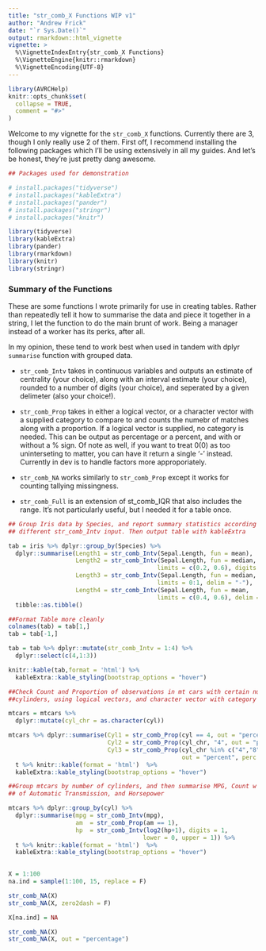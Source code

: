 ```yaml
---
title: "str_comb_X Functions WIP v1"
author: "Andrew Frick"
date: "`r Sys.Date()`"
output: rmarkdown::html_vignette
vignette: >
  %\VignetteIndexEntry{str_comb_X Functions}
  %\VignetteEngine{knitr::rmarkdown}
  %\VignetteEncoding{UTF-8}
---
```


```r
library(AVRCHelp)
knitr::opts_chunk$set(
  collapse = TRUE,
  comment = "#>"
)
```

Welcome to my vignette for the `str_comb_X` functions. Currently there are 3, though I only really use 2 of them. First off, I recommend installing the following packages which I'll be using extensively in all my guides. And let's be honest, they're just pretty dang awesome.

```r
## Packages used for demonstration

# install.packages("tidyverse")
# install.packages("kableExtra")
# install.packages("pander")
# install.packages("stringr")
# install.packages("knitr")

library(tidyverse)
library(kableExtra)
library(pander)
library(rmarkdown)
library(knitr)
library(stringr)
```

### Summary of the Functions

These are some functions I wrote primarily for use in creating tables. Rather than repeatedly tell it how to summarise the data and piece it together in a string, I let the function to do the main brunt of work. Being a manager instead of a worker has its perks, after all. 

In my opinion, these tend to work best when used in tandem with dplyr `summarise` function with grouped data. 

* `str_comb_Intv` takes in continuous variables and outputs an estimate of centrality (your choice), along with an interval estimate (your choice), rounded to a number of digits (your choice), and seperated by a given delimeter (also your choice!). 

* `str_comb_Prop` takes in either a logical vector, or a character vector with a supplied category to compare to and counts the numebr of matches along with a proportion. If a logical vector is supplied, no category is needed. This can be output as percentage or a percent, and with or without a $\%$ sign. Of note as well, if you want to treat $0 (0)$ as too uninterseting to matter, you can have it return a single '-' instead. Currently in dev is to handle factors more approporiately.

* `str_comb_NA` works similarly to `str_comb_Prop` except it works for counting tallying missingness. 

* `str_comb_Full` is an extension of st_comb_IQR that also includes the range. It's not particularly useful, but I needed it for a table once.



```r
## Group Iris data by Species, and report summary statistics according to 
## different str_comb_Intv input. Then output table with kableExtra

tab = iris %>% dplyr::group_by(Species) %>% 
  dplyr::summarise(Length1 = str_comb_Intv(Sepal.Length, fun = mean),
                   Length2 = str_comb_Intv(Sepal.Length, fun = median,
                                          limits = c(0.2, 0.6), digits = 0),
                   Length3 = str_comb_Intv(Sepal.Length, fun = median,
                                          limits = 0:1, delim = "-"),
                   Length4 = str_comb_Intv(Sepal.Length, fun = mean,
                                          limits = c(0.4, 0.6), delim = " ; ")) %>% t %>% 
  tibble::as.tibble()

##Format Table more cleanly
colnames(tab) = tab[1,]
tab = tab[-1,]

tab = tab %>% dplyr::mutate(str_comb_Intv = 1:4) %>% 
  dplyr::select(c(4,1:3))

knitr::kable(tab,format = 'html') %>% 
  kableExtra::kable_styling(bootstrap_options = "hover")
```

```r
##Check Count and Proportion of observations in mt cars with certain number of 
##cylinders, using logical vectors, and character vector with category

mtcars = mtcars %>% 
  dplyr::mutate(cyl_chr = as.character(cyl))

mtcars %>% dplyr::summarise(Cyl1 = str_comb_Prop(cyl == 4, out = "percent"),
                            Cyl2 = str_comb_Prop(cyl_chr, "4", out = "percent"),
                            Cyl3 = str_comb_Prop(cyl_chr %in% c("4","8"),
                                                 out = "percent", perc.disp = T)) %>% 
  t %>% knitr::kable(format = 'html')  %>% 
  kableExtra::kable_styling(bootstrap_options = "hover")

```

```r
##Group mtcars by number of cylinders, and then summarise MPG, Count w Prop 
## of Automatic Transmission, and Horsepower

mtcars %>% dplyr::group_by(cyl) %>% 
  dplyr::summarise(mpg = str_comb_Intv(mpg),
                   am  = str_comb_Prop(am == 1),
                   hp  = str_comb_Intv(log2(hp+1), digits = 1,
                                      lower = 0, upper = 1)) %>% 
  t %>% knitr::kable(format = 'html')  %>% 
  kableExtra::kable_styling(bootstrap_options = "hover")
  
```


```r
X = 1:100
na.ind = sample(1:100, 15, replace = F)

str_comb_NA(X)
str_comb_NA(X, zero2dash = F)

X[na.ind] = NA

str_comb_NA(X)
str_comb_NA(X, out = "percentage")

```

